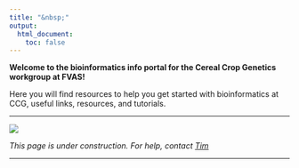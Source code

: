 ```yaml
---
title: "&nbsp;"
output: 
  html_document:
    toc: false
---
```


**Welcome to the bioinformatics info portal for the Cereal Crop Genetics workgroup at FVAS!**

Here you will find resources to help you get started with bioinformatics at CCG, useful links, resources, and tutorials.

***

![](images/barleyfield.jpg)

*This page is under construction. For help, contact [Tim](mailto: tim.rabanuswallace@unimelb.edu.au)*

***